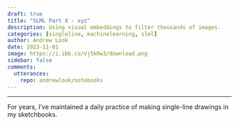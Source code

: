 ```yaml
---
draft: true
title: "SLML Part X - xyz"
description: Using visual embeddings to filter thousands of images.
categories: [singleline, machinelearning, slml]
author: Andrew Look
date: 2023-11-01
image: https://i.ibb.co/Vj5kRw3/download.png
sidebar: false
comments:
  utterances:
    repo: andrewlook/notebooks
---
```



---

For years, I've maintained a daily practice of making single-line drawings in my sketchbooks. 
